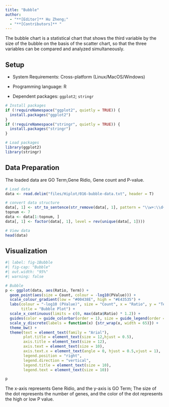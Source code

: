 ```yaml
---
title: "Bubble"
author:
  - "**[Editor]** Hu Zheng;"
  - "**[Contributors]** "
---
```


The bubble chart is a statistical chart that shows the third variable by the size of the bubble on the basis of the scatter chart, so that the three variables can be compared and analyzed simultaneously.

## Setup

-   System Requirements: Cross-platform (Linux/MacOS/Windows)

-   Programming language: R

-   Dependent packages: `ggplot2`; `stringr`

```r
# Install packages
if (!requireNamespace("ggplot2", quietly = TRUE)) {
  install.packages("ggplot2")
}
if (!requireNamespace("stringr", quietly = TRUE)) {
  install.packages("stringr")
}

# Load packages
library(ggplot2)
library(stringr)
```

## Data Preparation

The loaded data are GO Term,Gene Ridio, Gene count and P-value.

```r
# Load data
data <- read.delim("files/Hiplot/016-bubble-data.txt", header = T)

# convert data structure
data[, 1] <- str_to_sentence(str_remove(data[, 1], pattern = "\\w+:\\d+\\W"))
topnum <- 7
data <- data[1:topnum, ]
data[, 1] <- factor(data[, 1], level = rev(unique(data[, 1])))

# View data
head(data)
```

## Visualization

```r
#| label: fig-1Bubble
#| fig-cap: "Bubble"
#| out.width: "95%"
#| warning: false

# Bubble
p <- ggplot(data, aes(Ratio, Term)) +
  geom_point(aes(size = Count, colour = -log10(PValue))) +
  scale_colour_gradient(low = "#00438E", high = "#E43535") +
  labs(colour = "-log10 (PValue)", size = "Count", x = "Ratio", y = "Term", 
       title = "Bubble Plot") +
  scale_x_continuous(limits = c(0, max(data$Ratio) * 1.2)) +
  guides(color = guide_colorbar(order = 1), size = guide_legend(order = 2)) +
  scale_y_discrete(labels = function(x) {str_wrap(x, width = 65)}) +
  theme_bw() +
  theme(text = element_text(family = "Arial"),
        plot.title = element_text(size = 12,hjust = 0.5),
        axis.title = element_text(size = 12),
        axis.text = element_text(size = 10),
        axis.text.x = element_text(angle = 0, hjust = 0.5,vjust = 1),
        legend.position = "right",
        legend.direction = "vertical",
        legend.title = element_text(size = 10),
        legend.text = element_text(size = 10))

p
```

The x-axis represents Gene Ridio, and the y-axis is GO Term; The size of the dot represents the number of genes, and the color of the dot represents the high or low P value.




